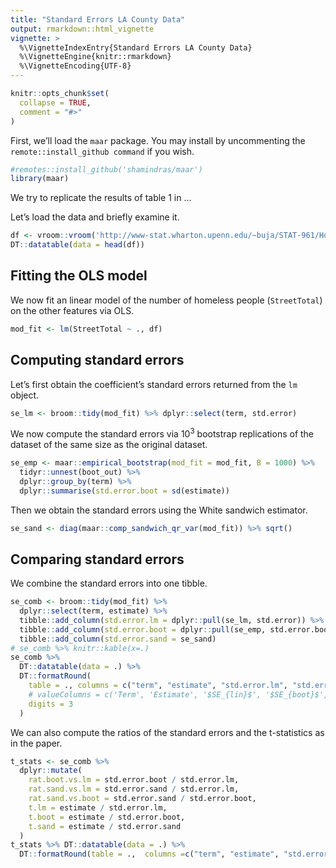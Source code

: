 ```yaml
---
title: "Standard Errors LA County Data"
output: rmarkdown::html_vignette
vignette: >
  %\VignetteIndexEntry{Standard Errors LA County Data}
  %\VignetteEngine{knitr::rmarkdown}
  %\VignetteEncoding{UTF-8}
---
```


```r
knitr::opts_chunk$set(
  collapse = TRUE,
  comment = "#>"
)
```

First, we'll load the `maar` package. You may install by uncommenting the `remote::install_github command` if you wish.
```r
#remotes::install_github('shamindras/maar')
library(maar)
```

We try to replicate the results of table 1 in ... 

Let's load the data and briefly examine it.
```r
df <- vroom::vroom('http://www-stat.wharton.upenn.edu/~buja/STAT-961/Homeless_LA_by_Census_Tracts.csv')
DT::datatable(data = head(df))
```

## Fitting the OLS model

We now fit an linear model of the number of homeless people (`StreetTotal`) on the other features via OLS.
```r
mod_fit <- lm(StreetTotal ~ ., df)
```

## Computing standard errors 

Let's first obtain the coefficient's standard errors returned from the `lm` object.
```r
se_lm <- broom::tidy(mod_fit) %>% dplyr::select(term, std.error)
```


We now compute the standard errors via $10^3$ bootstrap replications of the dataset of the same size as the original dataset.
```r
se_emp <- maar::empirical_bootstrap(mod_fit = mod_fit, B = 1000) %>%
  tidyr::unnest(boot_out) %>%
  dplyr::group_by(term) %>%
  dplyr::summarise(std.error.boot = sd(estimate))
```

Then we obtain the standard errors using the White sandwich estimator.
```r
se_sand <- diag(maar::comp_sandwich_qr_var(mod_fit)) %>% sqrt()
```

## Comparing standard errors

We combine the standard errors into one tibble.
```r
se_comb <- broom::tidy(mod_fit) %>%
  dplyr::select(term, estimate) %>%
  tibble::add_column(std.error.lm = dplyr::pull(se_lm, std.error)) %>%
  tibble::add_column(std.error.boot = dplyr::pull(se_emp, std.error.boot)) %>%
  tibble::add_column(std.error.sand = se_sand)
# se_comb %>% knitr::kable(x=.)
se_comb %>%
  DT::datatable(data = .) %>%
  DT::formatRound(
    table = ., columns = c("term", "estimate", "std.error.lm", "std.error.boot", "std.error.sand"),
    # valueColumns = c('Term', 'Estimate', '$SE_{lin}$', '$SE_{boot}$', '$SE_{sand}$'),
    digits = 3
  )
```

We can also compute the ratios of the standard errors and the t-statistics as in the paper.
```r
t_stats <- se_comb %>%
  dplyr::mutate(
    rat.boot.vs.lm = std.error.boot / std.error.lm,
    rat.sand.vs.lm = std.error.sand / std.error.lm,
    rat.sand.vs.boot = std.error.sand / std.error.boot,
    t.lm = estimate / std.error.lm,
    t.boot = estimate / std.error.boot,
    t.sand = estimate / std.error.sand
  )
t_stats %>% DT::datatable(data = .) %>%
  DT::formatRound(table = .,  columns =c("term", "estimate", "std.error.lm", "std.error.boot", "std.error.sand", "rat.boot.vs.lm", "rat.sand.vs.lm", "rat.sand.vs.boot", "t.lm", "t.boot", "t.sand"), digits = 3)
```




